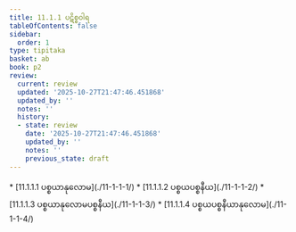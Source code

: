 ```yaml
---
title: 11.1.1 ပဋိစ္စဝါရ
tableOfContents: false
sidebar:
  order: 1
type: tipitaka
basket: ab
book: p2
review:
  current: review
  updated: '2025-10-27T21:47:46.451868'
  updated_by: ''
  notes: ''
  history:
  - state: review
    date: '2025-10-27T21:47:46.451868'
    updated_by: ''
    notes: ''
    previous_state: draft
---
```



<ReviewStatus review={frontmatter.review} showDetails={true} />

<HypothesisAnnotation frontmatter={frontmatter} />

<DynamicBreadcrumb />



<TableOfContents book="p2" section="11.1.1">
* [11.1.1.1 ပစ္စယာနုလောမ](./11-1-1-1/)
* [11.1.1.2 ပစ္စယပစ္စနီယ](./11-1-1-2/)
* [11.1.1.3 ပစ္စယာနုလောမပစ္စနီယ](./11-1-1-3/)
* [11.1.1.4 ပစ္စယပစ္စနီယာနုလောမ](./11-1-1-4/)
</TableOfContents>
